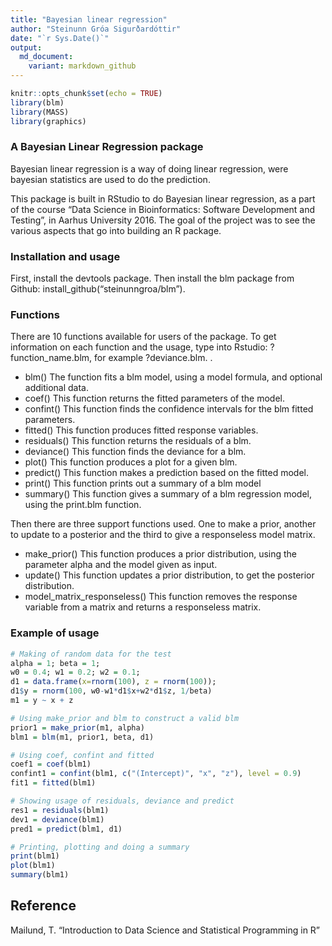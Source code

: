 ```yaml
---
title: "Bayesian linear regression"
author: "Steinunn Gróa Sigurðardóttir"
date: "`r Sys.Date()`"
output:
  md_document:
    variant: markdown_github
---
```


```r
knitr::opts_chunk$set(echo = TRUE)
library(blm)
library(MASS)
library(graphics)
```

### A Bayesian Linear Regression package

Bayesian linear regression is a way of doing linear regression, were bayesian statistics are used to do the prediction.

This package is built in RStudio to do Bayesian linear regression, as a part of the course "Data Science in Bioinformatics: Software Development and Testing", in Aarhus University 2016. The goal of the project was to see the various aspects that go into building an R package. 

### Installation and usage
First, install the devtools package. Then install the blm package from Github: install_github("steinunngroa/blm").

### Functions
There are 10 functions available for users of the package. To get information on each function and the usage, type into Rstudio: ?function_name.blm, for example ?deviance.blm. .

- blm()
  The function fits a blm model, using a model formula, and optional additional data.
- coef() 
	This function returns the fitted parameters of the model.
- confint()
	This function finds the confidence intervals for the blm fitted parameters.
- fitted()
  This function produces fitted response variables.
- residuals()
	This function returns the residuals of a blm.
- deviance()
  This function finds the deviance for a blm.
- plot()
  This function produces a plot for a given blm.
- predict()
	This function makes a prediction based on the fitted model.
- print() 
  This function prints out a summary of a blm model
- summary()
  This function gives a summary of a blm regression model, using the print.blm function.


Then there are three support functions used. One to make a prior, another to update to a posterior and the third to give a responseless model matrix. 

- make_prior()
	This function produces a prior distribution, using the parameter alpha and the model given as input.
- update()
	This function updates a prior distribution, to get the posterior distribution.
- model_matrix_responseless()
  This function removes the response variable from a matrix and returns a responseless matrix.
  
### Example of usage

```r
# Making of random data for the test
alpha = 1; beta = 1;
w0 = 0.4; w1 = 0.2; w2 = 0.1;
d1 = data.frame(x=rnorm(100), z = rnorm(100));
d1$y = rnorm(100, w0-w1*d1$x+w2*d1$z, 1/beta)
m1 = y ~ x + z

# Using make_prior and blm to construct a valid blm
prior1 = make_prior(m1, alpha)
blm1 = blm(m1, prior1, beta, d1)

# Using coef, confint and fitted
coef1 = coef(blm1)
confint1 = confint(blm1, c("(Intercept)", "x", "z"), level = 0.9)
fit1 = fitted(blm1)

# Showing usage of residuals, deviance and predict
res1 = residuals(blm1)
dev1 = deviance(blm1)
pred1 = predict(blm1, d1)

# Printing, plotting and doing a summary
print(blm1)
plot(blm1)
summary(blm1)
```

## Reference

Mailund, T. "Introduction to Data Science and Statistical Programming in R"